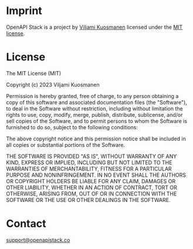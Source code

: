 # Imprint

OpenAPI Stack is a project by [Viljami Kuosmanen](https://viljami.io) licensed under the [MIT license](https://github.com/openapistack/docs/blob/main/LICENSE).

# License

The MIT License (MIT)

Copyright (c) 2023 Viljami Kuosmanen

Permission is hereby granted, free of charge, to any person obtaining a copy
of this software and associated documentation files (the "Software"), to deal
in the Software without restriction, including without limitation the rights
to use, copy, modify, merge, publish, distribute, sublicense, and/or sell
copies of the Software, and to permit persons to whom the Software is
furnished to do so, subject to the following conditions:

The above copyright notice and this permission notice shall be included in
all copies or substantial portions of the Software.

THE SOFTWARE IS PROVIDED "AS IS", WITHOUT WARRANTY OF ANY KIND, EXPRESS OR
IMPLIED, INCLUDING BUT NOT LIMITED TO THE WARRANTIES OF MERCHANTABILITY,
FITNESS FOR A PARTICULAR PURPOSE AND NONINFRINGEMENT. IN NO EVENT SHALL THE
AUTHORS OR COPYRIGHT HOLDERS BE LIABLE FOR ANY CLAIM, DAMAGES OR OTHER
LIABILITY, WHETHER IN AN ACTION OF CONTRACT, TORT OR OTHERWISE, ARISING FROM,
OUT OF OR IN CONNECTION WITH THE SOFTWARE OR THE USE OR OTHER DEALINGS IN
THE SOFTWARE.

# Contact

support@openapistack.co